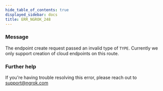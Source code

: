 ```yaml
---
hide_table_of_contents: true
displayed_sidebar: docs
title: ERR_NGROK_248
---
```


### Message

The endpoint create request passed an invalid type of `TYPE`. Currently we only support creation of cloud endpoints on this route.

<ErrorDetails />

### Further help

If you're having trouble resolving this error, please reach out to [support@ngrok.com](mailto:support@ngrok.com?subject=Help%20with%20ERR_NGROK_248)
